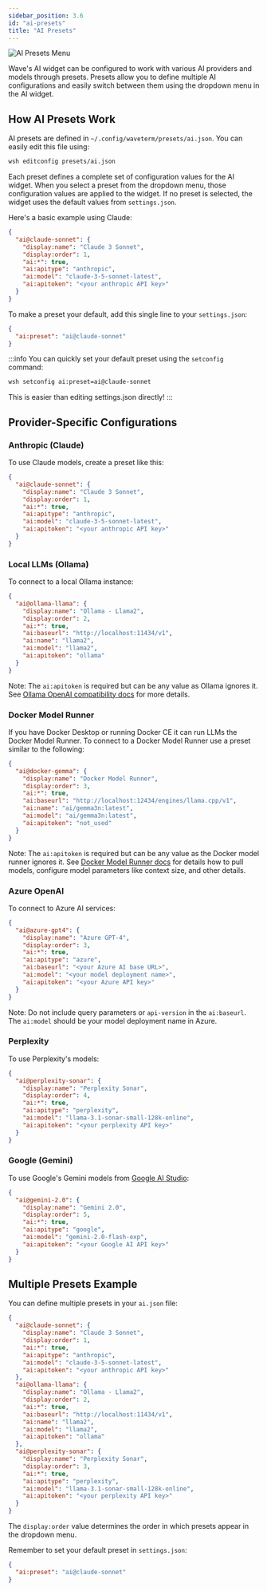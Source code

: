 ```yaml
---
sidebar_position: 3.6
id: "ai-presets"
title: "AI Presets"
---
```


![AI Presets Menu](./img/ai-presets.png#right)

Wave's AI widget can be configured to work with various AI providers and models through presets. Presets allow you to define multiple AI configurations and easily switch between them using the dropdown menu in the AI widget.

## How AI Presets Work

AI presets are defined in `~/.config/waveterm/presets/ai.json`. You can easily edit this file using:

```bash
wsh editconfig presets/ai.json
```

Each preset defines a complete set of configuration values for the AI widget. When you select a preset from the dropdown menu, those configuration values are applied to the widget. If no preset is selected, the widget uses the default values from `settings.json`.

Here's a basic example using Claude:

```json
{
  "ai@claude-sonnet": {
    "display:name": "Claude 3 Sonnet",
    "display:order": 1,
    "ai:*": true,
    "ai:apitype": "anthropic",
    "ai:model": "claude-3-5-sonnet-latest",
    "ai:apitoken": "<your anthropic API key>"
  }
}
```

To make a preset your default, add this single line to your `settings.json`:

```json
{
  "ai:preset": "ai@claude-sonnet"
}
```

:::info
You can quickly set your default preset using the `setconfig` command:

```bash
wsh setconfig ai:preset=ai@claude-sonnet
```

This is easier than editing settings.json directly!
:::

## Provider-Specific Configurations

### Anthropic (Claude)

To use Claude models, create a preset like this:

```json
{
  "ai@claude-sonnet": {
    "display:name": "Claude 3 Sonnet",
    "display:order": 1,
    "ai:*": true,
    "ai:apitype": "anthropic",
    "ai:model": "claude-3-5-sonnet-latest",
    "ai:apitoken": "<your anthropic API key>"
  }
}
```

### Local LLMs (Ollama)

To connect to a local Ollama instance:

```json
{
  "ai@ollama-llama": {
    "display:name": "Ollama - Llama2",
    "display:order": 2,
    "ai:*": true,
    "ai:baseurl": "http://localhost:11434/v1",
    "ai:name": "llama2",
    "ai:model": "llama2",
    "ai:apitoken": "ollama"
  }
}
```

Note: The `ai:apitoken` is required but can be any value as Ollama ignores it. See [Ollama OpenAI compatibility docs](https://github.com/ollama/ollama/blob/main/docs/openai.md) for more details.

### Docker Model Runner

If you have Docker Desktop or running Docker CE it can run LLMs the Docker Model Runner. To connect to a Docker Model Runner use a preset similar to the following:

```json
{
  "ai@docker-gemma": {
    "display:name": "Docker Model Runner",
    "display:order": 3,
    "ai:*": true,
    "ai:baseurl": "http://localhost:12434/engines/llama.cpp/v1",
    "ai:name": "ai/gemma3n:latest",
    "ai:model": "ai/gemma3n:latest",
    "ai:apitoken": "not_used"
  }
}
```

Note: The `ai:apitoken` is required but can be any value as the Docker model runner ignores it.
See [Docker Model Runner docs](https://docs.docker.com/ai/model-runner/) for details how to pull models, configure model parameters like context size, and other details.

### Azure OpenAI

To connect to Azure AI services:

```json
{
  "ai@azure-gpt4": {
    "display:name": "Azure GPT-4",
    "display:order": 3,
    "ai:*": true,
    "ai:apitype": "azure",
    "ai:baseurl": "<your Azure AI base URL>",
    "ai:model": "<your model deployment name>",
    "ai:apitoken": "<your Azure API key>"
  }
}
```

Note: Do not include query parameters or `api-version` in the `ai:baseurl`. The `ai:model` should be your model deployment name in Azure.

### Perplexity

To use Perplexity's models:

```json
{
  "ai@perplexity-sonar": {
    "display:name": "Perplexity Sonar",
    "display:order": 4,
    "ai:*": true,
    "ai:apitype": "perplexity",
    "ai:model": "llama-3.1-sonar-small-128k-online",
    "ai:apitoken": "<your perplexity API key>"
  }
}
```

### Google (Gemini)

To use Google's Gemini models from [Google AI Studio](https://aistudio.google.com):

```json
{
  "ai@gemini-2.0": {
    "display:name": "Gemini 2.0",
    "display:order": 5,
    "ai:*": true,
    "ai:apitype": "google",
    "ai:model": "gemini-2.0-flash-exp",
    "ai:apitoken": "<your Google AI API key>"
  }
}
```

## Multiple Presets Example

You can define multiple presets in your `ai.json` file:

```json
{
  "ai@claude-sonnet": {
    "display:name": "Claude 3 Sonnet",
    "display:order": 1,
    "ai:*": true,
    "ai:apitype": "anthropic",
    "ai:model": "claude-3-5-sonnet-latest",
    "ai:apitoken": "<your anthropic API key>"
  },
  "ai@ollama-llama": {
    "display:name": "Ollama - Llama2",
    "display:order": 2,
    "ai:*": true,
    "ai:baseurl": "http://localhost:11434/v1",
    "ai:name": "llama2",
    "ai:model": "llama2",
    "ai:apitoken": "ollama"
  },
  "ai@perplexity-sonar": {
    "display:name": "Perplexity Sonar",
    "display:order": 3,
    "ai:*": true,
    "ai:apitype": "perplexity",
    "ai:model": "llama-3.1-sonar-small-128k-online",
    "ai:apitoken": "<your perplexity API key>"
  }
}
```

The `display:order` value determines the order in which presets appear in the dropdown menu.

Remember to set your default preset in `settings.json`:

```json
{
  "ai:preset": "ai@claude-sonnet"
}
```
